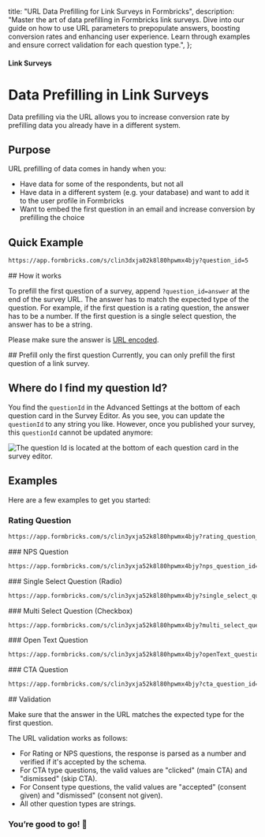 

  title: "URL Data Prefilling for Link Surveys in Formbricks",
  description: "Master the art of data prefilling in Formbricks link surveys. Dive into our guide on how to use URL parameters to prepopulate answers, boosting conversion rates and enhancing user experience. Learn through examples and ensure correct validation for each question type.",
};

#### Link Surveys

# Data Prefilling in Link Surveys

Data prefilling via the URL allows you to increase conversion rate by prefilling data you already have in a different system.

## Purpose

URL prefilling of data comes in handy when you:

- Have data for some of the respondents, but not all
- Have data in a different system (e.g. your database) and want to add it to the user profile in Formbricks
- Want to embed the first question in an email and increase conversion by prefilling the choice

## Quick Example
<Col>
<CodeGroup title="Example URL">

```sh
https://app.formbricks.com/s/clin3dxja02k8l80hpwmx4bjy?question_id=5
```

</CodeGroup>
</Col>
## How it works

To prefill the first question of a survey, append `?question_id=answer` at the end of the survey URL. The answer has to match the expected type of the question. For example, if the first question is a rating question, the answer has to be a number. If the first question is a single select question, the answer has to be a string.

Please make sure the answer is [URL encoded](https://www.urlencoder.org/).

<Note>
  ## Prefill only the first question 
  Currently, you can only prefill the first question of a link survey.
</Note>

## Where do I find my question Id?

You find the `questionId` in the Advanced Settings at the bottom of each question card in the Survey Editor. As you see, you can update the `questionId` to any string you like. However, once you published your survey, this `questionId` cannot be updated anymore:

<Image
  src={QuestionId}
  alt="The question Id is located at the bottom of each question card in the survey editor."
  quality="100"
  className="rounded-lg max-w-full sm:max-w-3xl"
/>

## Examples

Here are a few examples to get you started:

### Rating Question
<Col>
<CodeGroup title="Translates to 5 stars / points / emojis">

```sh
https://app.formbricks.com/s/clin3yxja52k8l80hpwmx4bjy?rating_question_id=5
```

</CodeGroup>
</Col>
### NPS Question
<Col>
<CodeGroup title="Translates to an NPS rating of 10">

```sh
https://app.formbricks.com/s/clin3yxja52k8l80hpwmx4bjy?nps_question_id=10
```

</CodeGroup>
</Col>
### Single Select Question (Radio)
<Col>
<CodeGroup title="Chooses the option 'Very disappointed' in the single select question. The string has to be identical to the option in your question">

```sh
https://app.formbricks.com/s/clin3yxja52k8l80hpwmx4bjy?single_select_question_id=Very%20disappointed
```

</CodeGroup>
</Col>
### Multi Select Question (Checkbox)
<Col>
<CodeGroup title="Selects three options 'Sun, Palms and Beach' in the multi select question. The strings have to be identical to the options in your question">

```sh
https://app.formbricks.com/s/clin3yxja52k8l80hpwmx4bjy?multi_select_question_id=Sun%2CPalms%2CBeach
```

</CodeGroup>
</Col>
### Open Text Question
<Col>
<CodeGroup title="Adds 'I love Formbricks' as the answer to the open text question">

```sh
https://app.formbricks.com/s/clin3yxja52k8l80hpwmx4bjy?openText_question_id=I%20love%20Formbricks
```

</CodeGroup>
</Col>
### CTA Question
<Col>
<CodeGroup title="Adds 'clicked' as the answer to the CTA question. Alternatively, you can set it to 'dismissed' to skip the question.">

```txt
https://app.formbricks.com/s/clin3yxja52k8l80hpwmx4bjy?cta_question_id=clicked
```

</CodeGroup>
</Col>
## Validation

Make sure that the answer in the URL matches the expected type for the first question.

The URL validation works as follows:

- For Rating or NPS questions, the response is parsed as a number and verified if it's accepted by the schema.
- For CTA type questions, the valid values are "clicked" (main CTA) and "dismissed" (skip CTA).
- For Consent type questions, the valid values are "accepted" (consent given) and "dismissed" (consent not given).
- All other question types are strings.

### You’re good to go! 🎉

